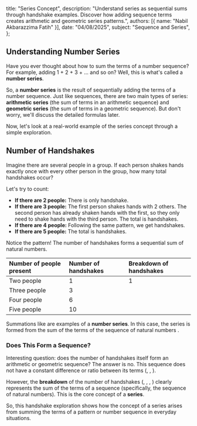  title: "Series Concept",
  description: "Understand series as sequential sums through handshake examples. Discover how adding sequence terms creates arithmetic and geometric series patterns.",
  authors: [{ name: "Nabil Akbarazzima Fatih" }],
  date: "04/08/2025",
  subject: "Sequence and Series",
};

## Understanding Number Series

Have you ever thought about how to sum the terms of a number sequence? For example, adding 1 + 2 + 3 + ... and so on? Well, this is what's called a **number series**.

So, a **number series** is the result of sequentially adding the terms of a number sequence. Just like sequences, there are two main types of series: **arithmetic series** (the sum of terms in an arithmetic sequence) and **geometric series** (the sum of terms in a geometric sequence). But don't worry, we'll discuss the detailed formulas later.

Now, let's look at a real-world example of the series concept through a simple exploration.

## Number of Handshakes

Imagine there are several people in a group. If each person shakes hands exactly once with every other person in the group, how many total handshakes occur?

Let's try to count:

- **If there are 2 people:** There is only <InlineMath math="1" /> handshake.
- **If there are 3 people:** The first person shakes hands with 2 others. The second person has already shaken hands with the first, so they only need to shake hands with the third person. The total is <InlineMath math="2 + 1 = 3" /> handshakes.
- **If there are 4 people:** Following the same pattern, we get <InlineMath math="3 + 2 + 1 = 6" /> handshakes.
- **If there are 5 people:** The total is <InlineMath math="4 + 3 + 2 + 1 = 10" /> handshakes.

Notice the pattern! The number of handshakes forms a sequential sum of natural numbers.

| Number of people present | Number of handshakes | Breakdown of handshakes       |
| :----------------------- | :------------------- | :---------------------------- |
| Two people               | 1                    | 1                             |
| Three people             | 3                    | <InlineMath math="1+2" />     |
| Four people              | 6                    | <InlineMath math="1+2+3" />   |
| Five people              | 10                   | <InlineMath math="1+2+3+4" /> |

Summations like <InlineMath math="1+2+3+4" /> are examples of a **number series**. In this case, the series is formed from the sum of the terms of the sequence of natural numbers <InlineMath math="(1, 2, 3, 4, ...)" />.

### Does This Form a Sequence?

Interesting question: does the number of handshakes itself <InlineMath math="(1, 3, 6, 10, ...)" /> form an arithmetic or geometric sequence? The answer is no. This sequence does not have a constant difference or ratio between its terms (<InlineMath math="3-1=2" />, <InlineMath math="6-3=3" />, <InlineMath math="10-6=4" />).

However, the **breakdown** of the number of handshakes (<InlineMath math="1" />, <InlineMath math="1+2" />, <InlineMath math="1+2+3" />, <InlineMath math="1+2+3+4" />) clearly represents the sum of the terms of a sequence (specifically, the sequence of natural numbers). This is the core concept of a **series**.

So, this handshake exploration shows how the concept of a series arises from summing the terms of a pattern or number sequence in everyday situations.

